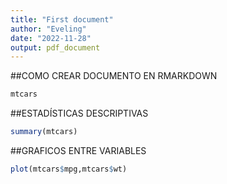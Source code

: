 ```yaml
---
title: "First document"
author: "Eveling"
date: "2022-11-28"
output: pdf_document
---
```

##COMO CREAR DOCUMENTO EN RMARKDOWN
```r
mtcars
```

##ESTADÍSTICAS DESCRIPTIVAS

```r
summary(mtcars)
```

##GRAFICOS ENTRE VARIABLES
```r
plot(mtcars$mpg,mtcars$wt)
```

